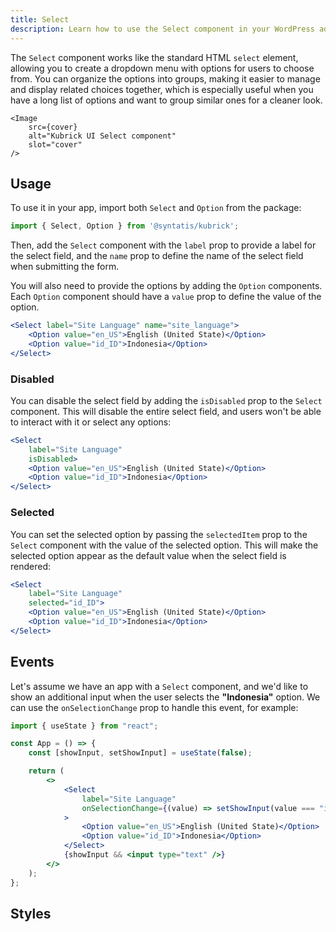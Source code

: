 ```yaml
---
title: Select
description: Learn how to use the Select component in your WordPress admin application.
---
```



<Lead
	storybook="/docs/components-select--docs"
	stackblitz="/edit/syntatis-kubrick-select?file=src/App.jsx">
	The `Select` component works like the standard HTML `select` element, allowing
	you to create a dropdown menu with options for users to choose from. You can
	organize the options into groups, making it easier to manage and display
	related choices together, which is especially useful when you have a long list
	of options and want to group similar ones for a cleaner look.

	<Image
		src={cover}
		alt="Kubrick UI Select component"
		slot="cover"
	/>
</Lead>

## Usage

To use it in your app, import both `Select` and `Option` from the package:

```jsx
import { Select, Option } from '@syntatis/kubrick';
```

Then, add the `Select` component with the `label` prop to provide a label for the select field, and the `name` prop to define the name of the select field when submitting the form.

You will also need to provide the options by adding the `Option` components. Each `Option` component should have a `value` prop to define the value of the option.

```jsx
<Select label="Site Language" name="site_language">
	<Option value="en_US">English (United State)</Option>
	<Option value="id_ID">Indonesia</Option>
</Select>
```

### Disabled

You can disable the select field by adding the `isDisabled` prop to the `Select` component. This will disable the entire select field, and users won't be able to interact with it or select any options:

```jsx {3}
<Select
	label="Site Language"
	isDisabled>
	<Option value="en_US">English (United State)</Option>
	<Option value="id_ID">Indonesia</Option>
</Select>
```

### Selected

You can set the selected option by passing the `selectedItem` prop to the `Select` component with the value of the selected option. This will make the selected option appear as the default value when the select field is rendered:

```jsx {3}
<Select
	label="Site Language"
	selected="id_ID">
	<Option value="en_US">English (United State)</Option>
	<Option value="id_ID">Indonesia</Option>
</Select>
```

## Events

<Table
	variant="events"
	component="Select"
	items={[
		[
			"onSelectionChange",
			"Trigger when the user selects an option, or when the selection is changed. The callback function will receive the value of the selected option.",
		],
		[
			"onFocusChange",
			"Triggered when the select field receives or loses focus. The callback function will receive a boolean value indicating whether the select field is focused or not.",
		],
	]}
/>

Let's assume we have an app with a `Select` component, and we'd like to show an additional input when the user selects the **"Indonesia"** option. We can use the `onSelectionChange` prop to handle this event, for example:

```jsx {10}
import { useState } from "react";

const App = () => {
	const [showInput, setShowInput] = useState(false);

	return (
		<>
			<Select
				label="Site Language"
				onSelectionChange={(value) => setShowInput(value === "id_ID")}
			>
				<Option value="en_US">English (United State)</Option>
				<Option value="id_ID">Indonesia</Option>
			</Select>
			{showInput && <input type="text" />}
		</>
	);
};
```

## Styles

<Table
	component="Select"
	items={[
		["root", "The root element of the component."],
		["label", "The wrapper element of the label."],
		["input", "The HTML select element."],
		["description", "The wrapper element of the description content."],
	]}
/>
